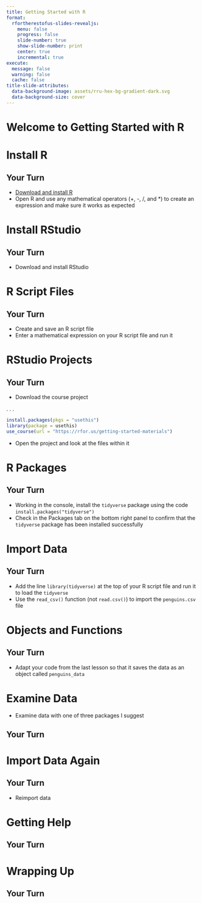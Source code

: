 ```yaml
---
title: Getting Started with R
format:
  rfortherestofus-slides-revealjs:
    menu: false
    progress: false
    slide-number: true
    show-slide-number: print
    center: true
    incremental: true
execute: 
  message: false
  warning: false
  cache: false
title-slide-attributes:
  data-background-image: assets/rru-hex-bg-gradient-dark.svg
  data-background-size: cover
---
```


# Welcome to Getting Started with R {.inverse}

# Install R {.inverse}

## Your Turn {.your-turn}

- [Download and install R](https://posit.co/download/rstudio-desktop/)
- Open R and use any mathematical operators (+, -, /, and *) to create an expression and make sure it works as expected

# Install RStudio {.inverse}

## Your Turn {.your-turn}

- Download and install RStudio

# R Script Files {.inverse}

## Your Turn {.your-turn}

- Create and save an R script file
- Enter a mathematical expression on your R script file and run it

# RStudio Projects {.inverse}

## Your Turn {.your-turn}

- Download the course project

. . .

```r
install.packages(pkgs = "usethis")
library(package = usethis)
use_course(url = "https://rfor.us/getting-started-materials")
```

- Open the project and look at the files within it

# R Packages {.inverse}

## Your Turn {.your-turn}

- Working in the console, install the `tidyverse` package using the code `install.packages("tidyverse")`
- Check in the Packages tab on the bottom right panel to confirm that the `tidyverse` package has been installed successfully

# Import Data {.inverse}

## Your Turn {.your-turn}

- Add the line `library(tidyverse)` at the top of your R script file and run it to load the `tidyverse`
- Use the `read_csv()` function (not `read.csv()`) to import the `penguins.csv` file

# Objects and Functions {.inverse}

## Your Turn {.your-turn}

- Adapt your code from the last lesson so that it saves the data as an object called `penguins_data`

# Examine Data {.inverse}

- Examine data with one of three packages I suggest

## Your Turn {.your-turn}

# Import Data Again {.inverse}

## Your Turn {.your-turn}

- Reimport data

# Getting Help {.inverse}

## Your Turn {.your-turn}

# Wrapping Up {.inverse}

## Your Turn {.your-turn}